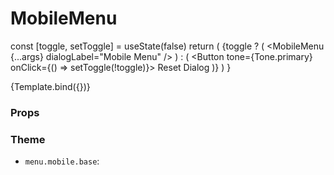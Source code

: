 
<Meta title="Components/Menu/MobileMenu" component={MobileMenu} />

# MobileMenu

  const [toggle, setToggle] = useState(false)
  return (
    <MenuProvider>
      {toggle ? (
        <MobileMenu {...args} dialogLabel="Mobile Menu" />
      ) : (
        <Button tone={Tone.primary} onClick={() => setToggle(!toggle)}>
          Reset Dialog
        </Button>
      )}
    </MenuProvider>
  )
}

<Canvas>
  <Story name="Default">{Template.bind({})}</Story>
</Canvas>

### Props

<ArgsTable story="Default" />

### Theme

- `menu.mobile.base`:
